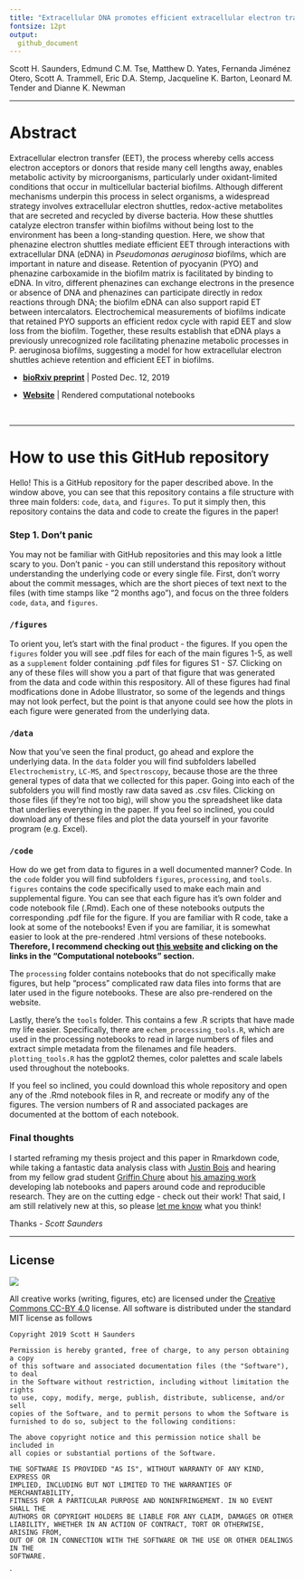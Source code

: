 ```yaml
---
title: "Extracellular DNA promotes efficient extracellular electron transfer by pyocyanin in *Pseudomonas aeruginosa* biofilms."
fontsize: 12pt
output:
  github_document
---
```


Scott H. Saunders, Edmund C.M. Tse, Matthew D. Yates, Fernanda Jiménez Otero, Scott A. Trammell, Eric D.A. Stemp, Jacqueline K. Barton, Leonard M. Tender and Dianne K. Newman

--------

# Abstract

Extracellular electron transfer (EET), the process whereby cells access electron acceptors or donors that reside many cell lengths away, enables metabolic activity by microorganisms, particularly under oxidant-limited conditions that occur in multicellular bacterial biofilms. Although different mechanisms underpin this process in select organisms, a widespread strategy involves extracellular electron shuttles, redox-active metabolites that are secreted and recycled by diverse bacteria. How these shuttles catalyze electron transfer within biofilms without being lost to the environment has been a long-standing question. Here, we show that phenazine electron shuttles mediate efficient EET through interactions with extracellular DNA (eDNA) in *Pseudomonas aeruginosa* biofilms, which are important in nature and disease. Retention of pyocyanin (PYO) and phenazine carboxamide in the biofilm matrix is facilitated by binding to eDNA. In vitro, different phenazines can exchange electrons in the presence or absence of DNA and phenazines can participate directly in redox reactions through DNA; the biofilm eDNA can also support rapid ET between intercalators. Electrochemical measurements of biofilms indicate that retained PYO supports an efficient redox cycle with rapid EET and slow loss from the biofilm. Together, these results establish that eDNA plays a previously unrecognized role facilitating phenazine metabolic processes in P. aeruginosa biofilms, suggesting a model for how extracellular electron shuttles achieve retention and efficient EET in biofilms. 

* **[bioRxiv preprint](https://www.biorxiv.org/content/10.1101/2019.12.12.872085v1)** | Posted Dec. 12, 2019

* **[Website](https://dkn-lab.github.io/phz_eDNA_2019/)** | Rendered computational notebooks 


<br>

-----

# How to use this GitHub repository

Hello! This is a GitHub repository for the paper described above. In the window above, you can see that this repository contains a file structure with three main folders: `code`, `data`, and `figures`. To put it simply then, this repository contains the data and code to create the figures in the paper!

### Step 1. Don't panic

You may not be familiar with GitHub repositories and this may look a little scary to you. Don't panic - you can still understand this repository without understanding the underlying code or every single file. First, don't worry about the commit messages, which are the short pieces of text next to the files (with time stamps like "2 months ago"), and focus on the three folders `code`, `data`, and `figures`. 

### `/figures`

To orient you, let's start with the final product - the figures. If you open the `figures` folder you will see .pdf files for each of the main figures 1-5, as well as a `supplement` folder containing .pdf files for figures S1 - S7. Clicking on any of these files will show you a part of that figure that was generated from the data and code within this respository. All of these figures had final modfications done in Adobe Illustrator, so some of the legends and things may not look perfect, but the point is that anyone could see how the plots in each figure were generated from the underlying data. 

### `/data`

Now that you've seen the final product, go ahead and explore the underlying data. In the `data` folder you will find subfolders labelled `Electrochemistry`, `LC-MS`, and `Spectroscopy`, because those are the three general types of data that we collected for this paper. Going into each of the subfolders you will find mostly raw data saved as .csv files. Clicking on those files (if they're not too big), will show you the spreadsheet like data that underlies everything in the paper. If you feel so inclined, you could download any of these files and plot the data yourself in your favorite program (e.g. Excel). 

### `/code`

How do we get from data to figures in a well documented manner? Code. In the `code` folder you will find subfolders `figures`, `processing`, and `tools`. `figures` contains the code specifically used to make each main and supplemental figure. You can see that each figure has it's own folder and code notebook file (.Rmd). Each one of these notebooks outputs the corresponding .pdf file for the figure. If you are familiar with R code, take a look at some of the notebooks! Even if you are familiar, it is somewhat easier to look at the pre-rendered .html versions of these notebooks. **Therefore, I recommend checking out [this website](https://dkn-lab.github.io/phz_eDNA_2019/) and clicking on the links in the "Computational notebooks" section.**

The `processing` folder contains notebooks that do not specifically make figures, but help "process" complicated raw data files into forms that are later used in the figure notebooks. These are also pre-rendered on the website. 

Lastly, there's the `tools` folder. This contains a few .R scripts that have made my life easier. Specifically, there are `echem_processing_tools.R`, which are used in the processing notebooks to read in large numbers of files and extract simple metadata from the filenames and file headers. `plotting_tools.R` has the ggplot2 themes, color palettes and scale labels used throughout the notebooks. 

If you feel so inclined, you could download this whole repository and open any of the .Rmd notebook files in R, and recreate or modify any of the figures. The version numbers of R and associated packages are documented at the bottom of each notebook. 

### Final thoughts

I started reframing my thesis project and this paper in Rmarkdown code, while taking a fantastic data analysis class with [Justin Bois](http://bois.caltech.edu/index.html) and hearing from my fellow grad student [Griffin Chure](https://gchure.github.io/) about [his amazing work](https://github.com/gchure/reproducible_research) developing lab notebooks and papers around code and reproducible research. They are on the cutting edge - check out their work! That said, I am still relatively new at this, so please [let me know](https://scott-saunders.github.io/website/) what you think! 

Thanks - *Scott Saunders*

--------

## License
![](https://licensebuttons.net/l/by/3.0/88x31.png)

All creative works (writing, figures, etc) are licensed under the [Creative
Commons CC-BY 4.0](https://creativecommons.org/licenses/by/4.0/) license. All software is distributed under the standard MIT license as follows

```
Copyright 2019 Scott H Saunders 

Permission is hereby granted, free of charge, to any person obtaining a copy
of this software and associated documentation files (the "Software"), to deal
in the Software without restriction, including without limitation the rights
to use, copy, modify, merge, publish, distribute, sublicense, and/or sell
copies of the Software, and to permit persons to whom the Software is
furnished to do so, subject to the following conditions:

The above copyright notice and this permission notice shall be included in
all copies or substantial portions of the Software.

THE SOFTWARE IS PROVIDED "AS IS", WITHOUT WARRANTY OF ANY KIND, EXPRESS OR
IMPLIED, INCLUDING BUT NOT LIMITED TO THE WARRANTIES OF MERCHANTABILITY,
FITNESS FOR A PARTICULAR PURPOSE AND NONINFRINGEMENT. IN NO EVENT SHALL THE
AUTHORS OR COPYRIGHT HOLDERS BE LIABLE FOR ANY CLAIM, DAMAGES OR OTHER
LIABILITY, WHETHER IN AN ACTION OF CONTRACT, TORT OR OTHERWISE, ARISING FROM,
OUT OF OR IN CONNECTION WITH THE SOFTWARE OR THE USE OR OTHER DEALINGS IN THE
SOFTWARE.
```
`